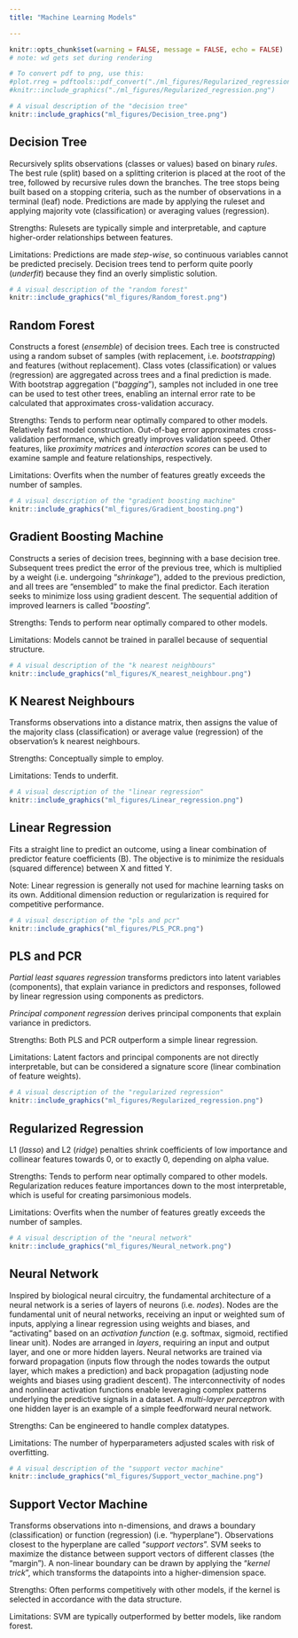 ```yaml
---
title: "Machine Learning Models"

---
```



```r
knitr::opts_chunk$set(warning = FALSE, message = FALSE, echo = FALSE) 
# note: wd gets set during rendering

```

```r
# To convert pdf to png, use this:
#plot.rreg = pdftools::pdf_convert("./ml_figures/Regularized_regression.pdf", format = "png", pages = 1, filenames = #"./ml_figures/Regularized_regression.png")
#knitr::include_graphics("./ml_figures/Regularized_regression.png")
```



```r
# A visual description of the "decision tree"
knitr::include_graphics("ml_figures/Decision_tree.png")
```

## **Decision Tree**

Recursively splits observations (classes or values) based on binary *rules*. The best rule (split) based on a splitting criterion is placed at the root of the tree, followed by recursive rules down the branches. The tree stops being built based on a stopping criteria, such as the number of observations in a terminal (leaf) node. Predictions are made by applying the ruleset and applying majority vote (classification) or averaging values (regression).

Strengths: Rulesets are typically simple and interpretable, and capture higher-order relationships between features.

Limitations: Predictions are made *step-wise*, so continuous variables cannot be predicted precisely. Decision trees tend to perform quite poorly (*underfit*) because they find an overly simplistic solution.




```r
# A visual description of the "random forest"
knitr::include_graphics("ml_figures/Random_forest.png")
```

## **Random Forest**

Constructs a forest (*ensemble*) of decision trees. Each tree is constructed using a random subset of samples (with replacement, i.e. *bootstrapping*) and features (without replacement). Class votes (classification) or values (regression) are aggregated across trees and a final prediction is made. With bootstrap aggregation ("*bagging*"), samples not included in one tree can be used to test other trees, enabling an internal error rate to be calculated that approximates cross-validation accuracy.

Strengths: Tends to perform near optimally compared to other models. Relatively fast model construction. Out-of-bag error approximates cross-validation performance, which greatly improves validation speed. Other features, like *proximity matrices* and *interaction scores* can be used to examine sample and feature relationships, respectively. 

Limitations: Overfits when the number of features greatly exceeds the number of samples.




```r
# A visual description of the "gradient boosting machine"
knitr::include_graphics("ml_figures/Gradient_boosting.png")
```

## **Gradient Boosting Machine**

Constructs a series of decision trees, beginning with a base decision tree. Subsequent trees predict the error of the previous tree, which is multiplied by a weight (i.e. undergoing "*shrinkage*"), added to the previous prediction, and all trees are "ensembled" to make the final predictor. Each iteration seeks to minimize loss using gradient descent. The sequential addition of improved learners is called "*boosting*".  

Strengths: Tends to perform near optimally compared to other models. 

Limitations: Models cannot be trained in parallel because of sequential structure.




```r
# A visual description of the "k nearest neighbours"
knitr::include_graphics("ml_figures/K_nearest_neighbour.png")
```

## **K Nearest Neighbours**

Transforms observations into a distance matrix, then assigns the value of the majority class (classification) or average value (regression) of the observation's k nearest neighbours.

Strengths: Conceptually simple to employ.

Limitations: Tends to underfit.




```r
# A visual description of the "linear regression"
knitr::include_graphics("ml_figures/Linear_regression.png")

```

## **Linear Regression**

Fits a straight line to predict an outcome, using a linear combination of predictor feature coefficients (B). The objective is to minimize the residuals (squared difference) between X and fitted Y.

Note: Linear regression is generally not used for machine learning tasks on its own. Additional dimension reduction or regularization is required for competitive performance.




```r
# A visual description of the "pls and pcr"
knitr::include_graphics("ml_figures/PLS_PCR.png")
```

## **PLS and PCR**

*Partial least squares regression* transforms predictors into latent variables (components), that explain variance in predictors and responses, followed by linear regression using components as predictors. 

*Principal component regression* derives principal components that explain variance in predictors.

Strengths: Both PLS and PCR outperform a simple linear regression.

Limitations: Latent factors and principal components are not directly interpretable, but can be considered a signature score (linear combination of feature weights).




```r
# A visual description of the "regularized regression"
knitr::include_graphics("ml_figures/Regularized_regression.png")
```

## **Regularized Regression**

L1 (*lasso*) and L2 (*ridge*) penalties shrink coefficients of low importance and collinear features towards 0, or to exactly 0, depending on alpha value.

Strengths: Tends to perform near optimally compared to other models. Regularization reduces feature importances down to the most interpretable, which is useful for creating parsimonious models.

Limitations: Overfits when the number of features greatly exceeds the number of samples.




```r
# A visual description of the "neural network"
knitr::include_graphics("ml_figures/Neural_network.png")
```

## **Neural Network**

Inspired by biological neural circuitry, the fundamental architecture of a neural network is a series of layers of neurons (i.e. *nodes*). Nodes are the fundamental unit of neural networks, receiving an input or weighted sum of inputs, applying a linear regression using  weights and biases, and "activating" based on an *activation function* (e.g. softmax, sigmoid, rectified linear unit). Nodes are arranged in *layers*, requiring an input and output layer, and one or more hidden layers. Neural networks are trained via forward propagation (inputs flow through the nodes towards the output layer, which makes a prediction) and back propagation (adjusting node weights and biases using gradient descent). The interconnectivity of nodes and nonlinear activation functions enable leveraging complex patterns underlying the predictive signals in a dataset. A *multi-layer perceptron* with one hidden layer is an example of a simple feedforward neural network.

Strengths: Can be engineered to handle complex datatypes.

Limitations: The number of hyperparameters adjusted scales with risk of overfitting.




```r
# A visual description of the "support vector machine"
knitr::include_graphics("ml_figures/Support_vector_machine.png")
```

## **Support Vector Machine**

Transforms observations into n-dimensions, and draws a boundary (classification) or function (regression) (i.e. "hyperplane"). Observations closest to the hyperplane are called "*support vectors*". SVM seeks to maximize the distance between support vectors of different classes (the "margin"). A non-linear boundary can be drawn by applying the "*kernel trick*", which transforms the datapoints into a higher-dimension space.

Strengths: Often performs competitively with other models, if the kernel is selected in accordance with the data structure.

Limitations: SVM are typically outperformed by better models, like random forest.

